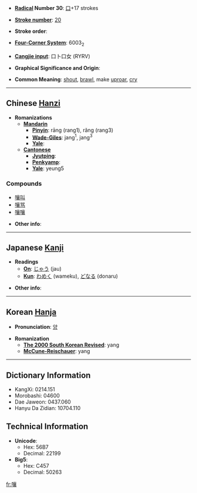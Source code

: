 * '''[[Wiktionary:Chinese radical index| Radical]] Number 30''': [[Wiktionary:Chinese radical index 口|口]]+17 strokes

* '''[[Wiktionary:Chinese total strokes index|Stroke number]]''': [[Wiktionary:Chinese total strokes index 20|20]]

* '''Stroke order''': 

* '''[[Wiktionary:Chinese four corner index|Four-Corner System]]''': 6003<sub>2</sub>

* '''[[Wiktionary:Chinese Cangjie index|Cangjie input]]''': 口卜口女 (RYRV)

* '''Graphical Significance and Origin''': 

* '''Common Meaning''': [[shout]], [[brawl]], make [[uproar]], [[cry]]

----

== Chinese [[Hanzi]] ==

* '''Romanizations'''
** '''[[Mandarin]]'''
*** '''[[Pinyin]]''': rāng (rang1), rǎng (rang3)
*** '''[[Wade-Giles]]''': jang<sup>1</sup>, jang<sup>3</sup>
*** '''[[Yale]]''': 
** '''[[Cantonese]]'''
*** '''[[Jyutping]]''':
*** '''[[Penkyamp]]''': 
*** '''[[Yale]]''': yeung5

===Compounds===
*[[嚷叫]]
*[[嚷骂]]
*[[嚷嚷]]

* '''Other info''': 

----

== Japanese [[Kanji]] ==

* '''Readings'''
** '''[[On]]''': [[じゃう]] (jau)
** '''[[Kun]]''': [[わめく]] (wameku), [[どなる]] (donaru)

* '''Other info''':  

----

== Korean [[Hanja]] ==

* '''Pronunciation''': [[양]]

* '''Romanization'''
** '''[[The 2000 South Korean Revised Romanization|The 2000 South Korean Revised]]''': yang
** '''[[McCune-Reischauer]]''': yang

----

== Dictionary Information ==

* KangXi: 0214.151
* Morobashi: 04600
* Dae Jaweon: 0437.060
* Hanyu Da Zidian: 10704.110

== Technical Information ==

* '''Unicode''':
** Hex: 56B7
** Decimal: 22199
* '''Big5''':
** Hex: C457
** Decimal: 50263

[[fr:嚷]]